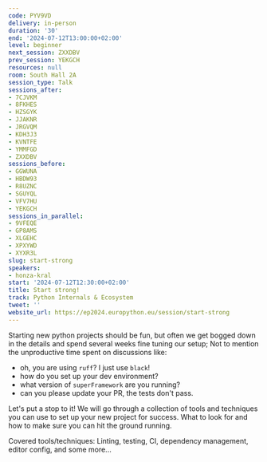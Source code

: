 ```yaml
---
code: PYV9VD
delivery: in-person
duration: '30'
end: '2024-07-12T13:00:00+02:00'
level: beginner
next_session: ZXXDBV
prev_session: YEKGCH
resources: null
room: South Hall 2A
session_type: Talk
sessions_after:
- 7CJVKM
- 8FKHES
- HZSGYK
- JJAKNR
- JRGVQM
- KDH3J3
- KVNTFE
- YMMFGD
- ZXXDBV
sessions_before:
- GGWUNA
- HBDW93
- R8UZNC
- SGUYQL
- VFV7HU
- YEKGCH
sessions_in_parallel:
- 9VFEQE
- GP8AMS
- XLGEHC
- XPXYWD
- XYXR3L
slug: start-strong
speakers:
- honza-kral
start: '2024-07-12T12:30:00+02:00'
title: Start strong!
track: Python Internals & Ecosystem
tweet: ''
website_url: https://ep2024.europython.eu/session/start-strong
---
```


Starting new python projects should be fun, but often we get bogged down in the details and spend several weeks fine tuning our setup; Not to mention the unproductive time spent on discussions like:

* oh, you are using `ruff`? I just use `black`!
* how do you set up your dev environment?
* what version of `superFramework` are you running?
* can you please update your PR, the tests don't pass.

Let's put a stop to it! We will go through a collection of tools and techniques you can use to set up your new project for success. What to look for and how to make sure you can hit the ground running.

Covered tools/techniques:
Linting, testing, CI, dependency management, editor config, and some more...
